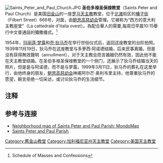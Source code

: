 {{coord|37|48|5.77|N|122|24|36.71|W|region:US-CA_type:landmark|display=title}}
[[Image:Saints_Peter_and_Paul_Church.JPG|thumb]]
'''圣伯多禄圣保禄教堂'''（Saints Peter and Paul Church）是美国[[旧金山|旧金山]]的一座[[罗马天主教|罗马天主教]]教堂，位于[[北滩_(旧金山)|北滩]]街区的[[榛子街|榛子街]]（Filbert Street）666号，{{le|華盛頓廣場 (舊金山)|Washington Square (San Francisco)|華盛頓廣場}}对面，由[[鲍思高慈幼会|鲍思高慈幼会]]管理。它被称为“西方的意大利主教座堂”（La cattedrale d'Italia ovest）。為配合華人的需要,每周日早晨10:15舉行中文普通話的彌撒儀式。<ref>{{cite web |url=http://www.sspeterpaulsf.org/church/Schedule.htm |title=存档副本 |accessdate=2015-01-02 |deadurl=yes |archiveurl=https://web.archive.org/web/20150102122424/http://www.sspeterpaulsf.org/church/Schedule.htm |archivedate=2015-01-02 }} Schedule of Masses and Confessions</ref>

1954年，[[玛丽莲·梦露|玛丽莲·梦露]]和[[乔·狄马乔|乔·狄马乔]]在举行世俗仪式后，返回这座教堂的台阶拍照。1939年11月19日，狄马乔在这座教堂与多萝西·阿诺德结婚，后来民事离婚。但是没有获得無效聲明（annullment），对于天主教会而言婚姻仍然有效，因此他不能在天主教堂结婚。在圣伯多禄圣保禄教堂的一个侧门，还展示了狄马乔结婚当天的照片，但是是与阿诺德，而不是与梦露。1999年3月11日，狄马乔的葬礼在这里举行，由他终身的朋友，[[鲍思高慈幼会|鲍思高慈幼会]]神甫阿尔芒·奥利韦里主持，他尊重狄马乔的愿望，婉言拒绝一切采访，或讨论狄马乔的生活细节。

== 注释 ==

{{Reflist|2}}

== 参考与连接 ==
* [http://mondomap.com/mondo/sf.cfm?vid=25781&bid=165 Neighborhood map of Saints Peter and Paul Parish: MondoMap] {{Wayback|url=http://mondomap.com/mondo/sf.cfm?vid=25781&bid=165 |date=20190515015813 }}
* [https://web.archive.org/web/20090904004015/http://www.stspeterpaul.san-francisco.ca.us/church/ Saints Peter and Paul Parish]

{{三藩市}}
[[Category:舊金山教堂|Category:舊金山教堂]]
[[Category:加利福尼亚州天主教堂|Category:加利福尼亚州天主教堂]]
[[Category:美国天主教堂|Category:美国天主教堂]]